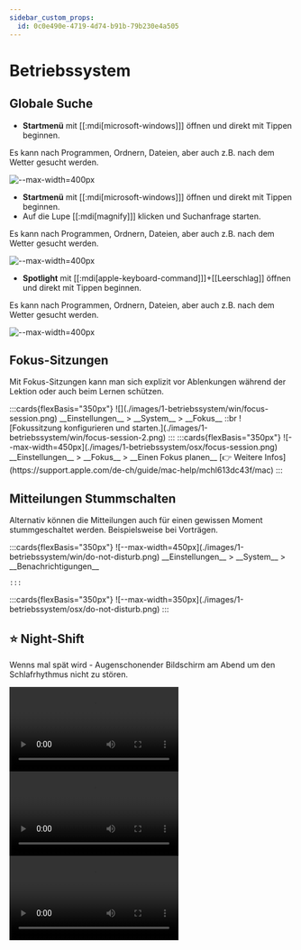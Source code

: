 ```yaml
---
sidebar_custom_props:
  id: 0c0e490e-4719-4d74-b91b-79b230e4a505
---
```


# Betriebssystem

## Globale Suche

<OsTabs>
  <TabItem value="win11">

- **Startmenü** mit [[:mdi[microsoft-windows]]] öffnen und direkt mit Tippen beginnen.

Es kann nach Programmen, Ordnern, Dateien, aber auch z.B. nach dem Wetter gesucht werden.

![--max-width=400px](/img/byod-basics/win11/global-search.png)

</TabItem>
  <TabItem value="win10">

- **Startmenü** mit [[:mdi[microsoft-windows]]] öffnen  und direkt mit Tippen beginnen.
- Auf die Lupe [[:mdi[magnify]]] klicken und Suchanfrage starten.

Es kann nach Programmen, Ordnern, Dateien, aber auch z.B. nach dem Wetter gesucht werden.

![--max-width=400px](/img/byod-basics/win/global_search.png)

</TabItem>
<TabItem value="mac">


- **Spotlight** mit [[:mdi[apple-keyboard-command]]]+[[Leerschlag]] öffnen und direkt mit Tippen beginnen.

Es kann nach Programmen, Ordnern, Dateien, aber auch z.B. nach dem Wetter gesucht werden.

![--max-width=400px](/img/byod-basics/osx/global_search.png)
</TabItem>
</OsTabs>

## Fokus-Sitzungen

Mit Fokus-Sitzungen kann man sich explizit vor Ablenkungen während der Lektion oder auch beim Lernen schützen.

<OsTabs>
  <TabItem value="win11">
    :::cards{flexBasis="350px"}
    ![](./images/1-betriebssystem/win/focus-session.png)
    __Einstellungen__ > __System__ > __Fokus__
    ::br
    ![Fokussitzung konfigurieren und starten.](./images/1-betriebssystem/win/focus-session-2.png)
    :::
  </TabItem>
  <TabItem value="mac">
    :::cards{flexBasis="350px"}
    ![--max-width=450px](./images/1-betriebssystem/osx/focus-session.png)
    __Einstellungen__ > __Fokus__ > __Einen Fokus planen__
    [👉 Weitere Infos](https://support.apple.com/de-ch/guide/mac-help/mchl613dc43f/mac)
    :::
  </TabItem>
</OsTabs>

## Mitteilungen Stummschalten
Alternativ können die Mitteilungen auch für einen gewissen Moment stummgeschaltet werden. Beispielsweise bei Vorträgen.

<OsTabs>
  <TabItem value="win11">
    :::cards{flexBasis="350px"}
      ![--max-width=450px](./images/1-betriebssystem/win/do-not-disturb.png)
      __Einstellungen__ > __System__ > __Benachrichtigungen__
   
    :::
  </TabItem>
  <TabItem value="mac">
    :::cards{flexBasis="350px"}
    ![--max-width=350px](./images/1-betriebssystem/osx/do-not-disturb.png)
    :::

  </TabItem>
</OsTabs>

## ⭐ Night-Shift

Wenns mal spät wird - Augenschonender Bildschirm am Abend um den Schlafrhythmus nicht zu stören.

<OsTabs>
  <TabItem value="win11">
    <Video src={useBaseUrl('/img/byod-basics/win11/nightshift.mp4')} />
  </TabItem>
  <TabItem value="win10">
    <Video src={useBaseUrl('/img/byod-basics/win/nightshift.mp4')} />
  </TabItem>
  <TabItem value="mac">
    <Video src={useBaseUrl('/img/byod-basics/osx/nightshift.mp4')} />
  </TabItem>
</OsTabs>
